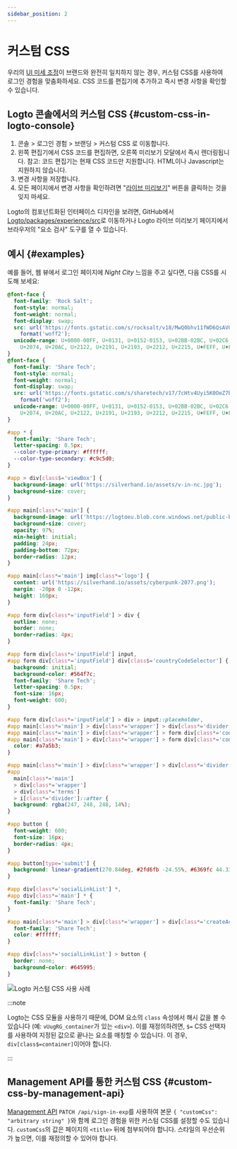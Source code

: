 ```yaml
---
sidebar_position: 2
---
```



# 커스텀 CSS

우리의 [UI 미세 조정](/customization/match-your-brand)이 브랜드와 완전히 일치하지 않는 경우, 커스텀 CSS를 사용하여 로그인 경험을 맞춤화하세요. CSS 코드를 편집기에 추가하고 즉시 변경 사항을 확인할 수 있습니다.

## Logto 콘솔에서의 커스텀 CSS \{#custom-css-in-logto-console}

1. <CloudLink to="/sign-in-experience/branding">콘솔 > 로그인 경험 > 브랜딩 > 커스텀 CSS</CloudLink>
   로 이동합니다.
2. 왼쪽 편집기에서 CSS 코드를 편집하면, 오른쪽 미리보기 모달에서 즉시 렌더링됩니다. 참고: 코드 편집기는 현재 CSS 코드만 지원합니다. HTML이나 Javascript는 지원하지 않습니다.
3. 변경 사항을 저장합니다.
4. 모든 페이지에서 변경 사항을 확인하려면 "[라이브 미리보기](/customization/live-preview)" 버튼을 클릭하는 것을 잊지 마세요.

Logto의 컴포넌트화된 인터페이스 디자인을 보려면, GitHub에서 [Logto/packages/experience/src](https://github.com/logto-io/logto/tree/master/packages/experience/src)로 이동하거나 Logto 라이브 미리보기 페이지에서 브라우저의 "요소 검사" 도구를 열 수 있습니다.

## 예시 \{#examples}

예를 들어, 웹 뷰에서 로그인 페이지에 _Night City_ 느낌을 주고 싶다면, 다음 CSS를 시도해 보세요:

```css
@font-face {
  font-family: 'Rock Salt';
  font-style: normal;
  font-weight: normal;
  font-display: swap;
  src: url('https://fonts.gstatic.com/s/rocksalt/v18/MwQ0bhv11fWD6QsAVOZrt0M6p7NGrQ.woff2')
    format('woff2');
  unicode-range: U+0000-00FF, U+0131, U+0152-0153, U+02BB-02BC, U+02C6, U+02DA, U+02DC, U+2000-206F,
    U+2074, U+20AC, U+2122, U+2191, U+2193, U+2212, U+2215, U+FEFF, U+FFFD;
}
@font-face {
  font-family: 'Share Tech';
  font-style: normal;
  font-weight: normal;
  font-display: swap;
  src: url('https://fonts.gstatic.com/s/sharetech/v17/7cHtv4Uyi5K0OeZ7bohU8H0JmBUhfrE.woff2')
    format('woff2');
  unicode-range: U+0000-00FF, U+0131, U+0152-0153, U+02BB-02BC, U+02C6, U+02DA, U+02DC, U+2000-206F,
    U+2074, U+20AC, U+2122, U+2191, U+2193, U+2212, U+2215, U+FEFF, U+FFFD;
}

#app * {
  font-family: 'Share Tech';
  letter-spacing: 0.5px;
  --color-type-primary: #ffffff;
  --color-type-secondary: #c9c5d0;
}

#app > div[class$='viewBox'] {
  background-image: url('https://silverhand.io/assets/v-in-nc.jpg');
  background-size: cover;
}

#app main[class*='main'] {
  background-image: url('https://logtoeu.blob.core.windows.net/public-blobs/g3cp4y/m-g3cp4y/2024/01/02/w9j0x57g/gentle-universe.png');
  background-size: cover;
  opacity: 97%;
  min-height: initial;
  padding: 24px;
  padding-bottom: 72px;
  border-radius: 12px;
}

#app main[class*='main'] img[class*='logo'] {
  content: url('https://silverhand.io/assets/cyberpunk-2077.png');
  margin: -20px 0 -12px;
  height: 160px;
}

#app form div[class*='inputField'] > div {
  outline: none;
  border: none;
  border-radius: 4px;
}

#app form div[class*='inputField'] input,
#app form div[class*='inputField'] div[class$='countryCodeSelector'] {
  background: initial;
  background-color: #564f7c;
  font-family: 'Share Tech';
  letter-spacing: 0.5px;
  font-size: 16px;
  font-weight: 600;
}

#app form div[class*='inputField'] > div > input::placeholder,
#app main[class*='main'] > div[class*='wrapper'] > div[class*='divider'],
#app main[class*='main'] > div[class*='wrapper'] > form div[class*='content'],
#app main[class*='main'] > div[class*='wrapper'] > form div[class*='content'] > span {
  color: #a7a5b3;
}

#app main[class*='main'] > div[class*='wrapper'] > div[class*='divider'] > i[class*='line'],
#app
  main[class*='main']
  > div[class*='wrapper']
  > div[class*='terms']
  > i[class*='divider']::after {
  background: rgba(247, 248, 248, 14%);
}

#app button {
  font-weight: 600;
  font-size: 16px;
  border-radius: 4px;
}

#app button[type='submit'] {
  background: linear-gradient(270.84deg, #2fd6fb -24.55%, #6369fc 44.33%, #a741eb 119.2%), #5d34f2;
}

#app div[class*='socialLinkList'] *,
#app div[class*='main'] * {
  font-family: 'Share Tech';
}

#app main[class*='main'] > div[class*='wrapper'] > div[class*='createAccount'] {
  font-family: 'Share Tech';
  color: #ffffff;
}

#app div[class*='socialLinkList'] > button {
  border: none;
  background-color: #645995;
}
```

<img src={customCssUseCaseImage} alt="Logto 커스텀 CSS 사용 사례" />

:::note

Logto는 CSS 모듈을 사용하기 때문에, DOM 요소의 `class` 속성에서 해시 값을 볼 수 있습니다 (예: `vUugRG_container`가 있는 `<div>`). 이를 재정의하려면, `$=` CSS 선택자를 사용하여 지정된 값으로 끝나는 요소를 매칭할 수 있습니다. 이 경우, `div[class$=container]`이어야 합니다.

:::

## Management API를 통한 커스텀 CSS \{#custom-css-by-management-api}

[Management API](https://openapi.logto.io/operation/operation-uploadcustomuiassets) `PATCH /api/sign-in-exp`를 사용하여 본문 `{ "customCss": "arbitrary string" }`와 함께 로그인 경험을 위한 커스텀 CSS를 설정할 수도 있습니다. `customCss`의 값은 페이지의 `<title>` 뒤에 첨부되어야 합니다. 스타일의 우선순위가 높으면, 이를 재정의할 수 있어야 합니다.
